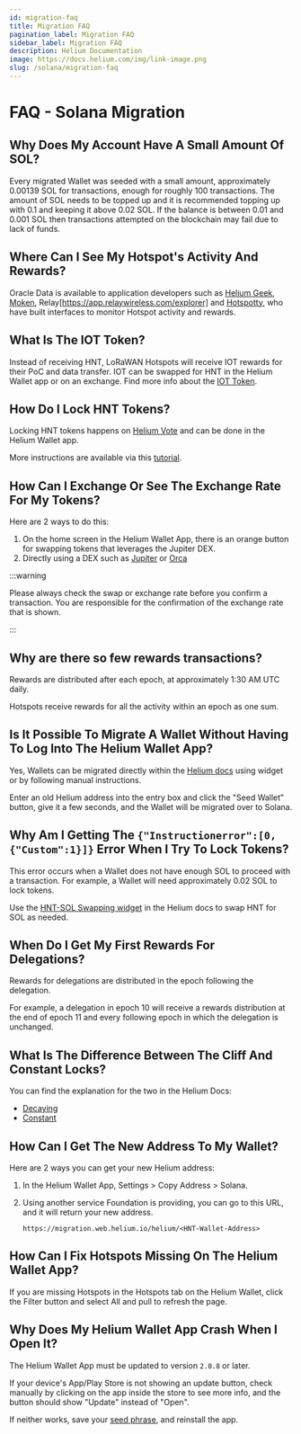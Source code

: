 ```yaml
---
id: migration-faq
title: Migration FAQ
pagination_label: Migration FAQ
sidebar_label: Migration FAQ
description: Helium Documentation
image: https://docs.helium.com/img/link-image.png
slug: /solana/migration-faq
---
```


# FAQ - Solana Migration

## Why Does My Account Have A Small Amount Of SOL?

Every migrated Wallet was seeded with a small amount, approximately 0.00139 SOL for transactions,
enough for roughly 100 transactions. The amount of SOL needs to be topped up and it is recommended
topping up with 0.1 and keeping it above 0.02 SOL. If the balance is between 0.01 and 0.001 SOL then
transactions attempted on the blockchain may fail due to lack of funds.

## Where Can I See My Hotspot's Activity And Rewards?

Oracle Data is available to application developers such as [Helium Geek](https://heliumgeek.com/),
[Moken](https://explorer.moken.io/), Relay[https://app.relaywireless.com/explorer] and
[Hotspotty](https://app.hotspotty.net/), who have built interfaces to monitor Hotspot activity and
rewards.

## What Is The IOT Token?

Instead of receiving HNT, LoRaWAN Hotspots will receive IOT rewards for their PoC and data transfer.
IOT can be swapped for HNT in the Helium Wallet app or on an exchange. Find more info about the
[IOT Token](/tokens/iot-token).

## How Do I Lock HNT Tokens?

Locking HNT tokens happens on [Helium Vote](https://heliumvote.com/hnt) and can be done in the
Helium Wallet app.

More instructions are available via this [tutorial](/governance/staking-with-helium-vote).

## How Can I Exchange Or See The Exchange Rate For My Tokens?

Here are 2 ways to do this:

1. On the home screen in the Helium Wallet App, there is an orange button for swapping tokens that
   leverages the Jupiter DEX.
2. Directly using a DEX such as [Jupiter](https://jup.ag) or [Orca](https://orca.so)

:::warning

Please always check the swap or exchange rate before you confirm a transaction. You are responsible
for the confirmation of the exchange rate that is shown.

:::

## Why are there so few rewards transactions?

Rewards are distributed after each epoch, at approximately 1:30 AM UTC daily.

Hotspots receive rewards for all the activity within an epoch as one sum.

## Is It Possible To Migrate A Wallet Without Having To Log Into The Helium Wallet App?

Yes, Wallets can be migrated directly within the
[Helium docs](/solana/migration/exchange#mapping-helium-wallets-to-solana-wallets) using widget or
by following manual instructions.

Enter an old Helium address into the entry box and click the "Seed Wallet" button, give it a few
seconds, and the Wallet will be migrated over to Solana.

## Why Am I Getting The `{"Instructionerror":[0, {"Custom":1}]}` Error When I Try To Lock Tokens?

This error occurs when a Wallet does not have enough SOL to proceed with a transaction. For example,
a Wallet will need approximately 0.02 SOL to lock tokens.

Use the [HNT-SOL Swapping widget](/tokens/sol-token) in the Helium docs to swap HNT for SOL as
needed.

## When Do I Get My First Rewards For Delegations?

Rewards for delegations are distributed in the epoch following the delegation.

For example, a delegation in epoch 10 will receive a rewards distribution at the end of epoch 11 and
every following epoch in which the delegation is unchanged.

## What Is The Difference Between The Cliff And Constant Locks?

You can find the explanation for the two in the Helium Docs:

- [Decaying](/governance/staking-with-helium-vote#decaying)
- [Constant](/governance/staking-with-helium-vote#constant)

## How Can I Get The New Address To My Wallet?

Here are 2 ways you can get your new Helium address:

1. In the Helium Wallet App, Settings > Copy Address > Solana.
2. Using another service Foundation is providing, you can go to this URL, and it will return your
   new address.

   ```
   https://migration.web.helium.io/helium/<HNT-Wallet-Address>
   ```

## How Can I Fix Hotspots Missing On The Helium Wallet App?

If you are missing Hotspots in the Hotspots tab on the Helium Wallet, click the Filter button and
select All and pull to refresh the page.

## Why Does My Helium Wallet App Crash When I Open It?

The Helium Wallet App must be updated to version `2.0.8` or later.

If your device's App/Play Store is not showing an update button, check manually by clicking on the
app inside the store to see more info, and the button should show "Update" instead of "Open".

If neither works, save your [seed phrase](/wallets/wallet-seed-phrase), and reinstall the app.

